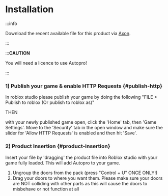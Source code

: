 # Installation

:::info

Download the recent available file for this product via [Axon](https://axon.whitehill.club). 

:::

:::**CAUTION**

You will need a licence to use Autopro!

:::

### 1) Publish your game & enable HTTP Requests {#publish-http}
In roblox studio please publish your game by doing the following "FILE > Publish to roblox (Or publish to roblox as)"

THEN

with your newly published game open, click the 'Home' tab, then 'Game Settings'. Move to the 'Security' tab in the open window and make sure the slider for 'Allow HTTP Requests' is enabled and then hit 'Save'.
### 2) Product Insertion {#product-insertion}
Insert your file by 'dragging' the product file into Roblox studio with your game fully loaded. This will add Autopro to your game.

1. Ungroup the doors from the pack (press "Control + U" ONCE ONLY!)
2. Drag your doors to where you want them. 
Please make sure your doors are NOT colliding with other parts as this will cause the doors to misbehave or not function at all
